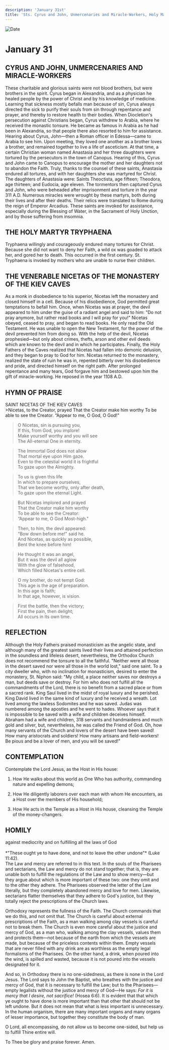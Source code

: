 ```yaml
---
description: 'January 31st'
title: 'Sts. Cyrus and John, Unmercenaries and Miracle-Workers, Holy Martyr Tryphaena, Veneable Nicetas of the Kiev Caves'
---
```


<CustomPaginator />
<RunningHead />

<Image src="/title-imprint.png" height={68} width={50} alt="Date" className="title-imprint"/>

# <div id="date">January <Image className="four-dot" src="/four-dot.png" height={15} width={15} alt="" />31</div>

## CYRUS AND JOHN, UNMERCENARIES AND MIRACLE-WORKERS

These charitable and glorious saints were not blood brothers, but were brothers in the spirit. Cyrus began in Alexandria, and as a physician he healed people by the power of Christ and by his knowledge of medicine. Learning that sickness mostly befalls man because of sin, Cyrus always directed the sick to purify their souls from sin through repentance and prayer, and thereby to restore health to their bodies. When Diocletion's persecution against Christians began, Cyrus withdrew to Arabia, where he received the monastic tonsure. He became as famous in Arabia as he had been in Alexandria, so that people there also resorted to him for assistance. Hearing about Cyrus, John—then a Roman officer in Edessa—came to Arabia to see him. Upon meeting, they loved one another as a brother loves a brother, and remained together to live a life of asceticism. At that time, a certain Christian woman named Anastasia and her three daughters were tortured by the persecutors in the town of Canopus. Hearing of this, Cyrus and John came to Canopus to encourage the mother and her daughters not to abandon the Faith. Truly, thanks to the counsel of these saints, Anastasia endured all tortures, and with her daughters she was martyred for Christ. The daughters of Anastasia were: Saints Theoctista, age fifteen; Theodora, age thirteen; and Eudocia, age eleven. The tormentors then captured Cyrus and John, who were beheaded after imprisonment and torture in the year 311 A.D. Numerous miracles were wrought by these martyrs, both during their lives and after their deaths. Their relics were translated to Rome during the reign of Emperor Arcadius. These saints are invoked for assistance, especially during the Blessing of Water, in the Sacrament of Holy Unction, and by those suffering from insomnia.

## THE HOLY MARTYR TRYPHAENA

Tryphaena willingly and courageously endured many tortures for Christ. Because she did not want to deny her Faith, a wild ox was goaded to attack her, and gored her to death. This occurred in the first century. St. Tryphaena is invoked by mothers who are unable to nurse their children.

## THE VENERABLE NICETAS OF THE MONASTERY OF THE KIEV CAVES

As a monk in disobedience to his superior, Nicetas left the monastery and closed himself in a cell. Because of his disobedience, God permitted great temptations to befall him. Once, when Nicetas was at prayer, the devil appeared to him under the guise of a radiant angel and said to him: "Do not pray anymore, but rather read books and I will pray for you!" Nicetas obeyed, ceased to pray, and began to read books. He only read the Old Testament. He was unable to open the New Testament, for the power of the devil prevented him from doing so. With the help of the devil, Nicetas prophesied—but only about crimes, thefts, arson and other evil deeds which are known to the devil and in which he participates. Finally, the Holy Fathers of the Caves realized that Nicetas had fallen into demonic delusion, and they began to pray to God for him. Nicetas returned to the monastery, realized the state of ruin he was in, repented bitterly over his disobedience and pride, and directed himself on the right path. After prolonged repentance and many tears, God forgave him and bestowed upon him the gift of miracle-working. He reposed in the year 1108 A.D.


## HYMN OF PRAISE
<div style={{textAlign:'center', color:'crimson', fontWeight:'bold'}}>
SAINT NICETAS OF THE KIEV CAVES
</div>
>Nicetas, to the Creator, prayed  
That the Creator make him worthy  
To be able to see the Creator.  
“Appear to me, O God, O God!"  

>O Nicetas, sin is pursuing you,  
If this, from God, you implore!  
Make yourself worthy and you will see  
The All-eternal One in eternity.  

>The Immortal God does not allow  
That mortal eye upon Him gaze.  
Even to the celestial world it is frightful  
To gaze upon the Almighty.  

>To us is given this life  
In which to prepare ourselves,  
That we become worthy, only after death,  
To gaze upon the eternal Light.  

>But Nicetas implored and prayed  
That the Creator make him worthy  
To be able to see the Creator:  
“Appear to me, O God Most-high."  

>Then, to him, the devil appeared:  
“Bow down before me!" said he.  
And Nicetas, as quickly as possible,  
Bent the knee before him!  

>He thought it was an angel,  
But it was the devil all aglow  
With the glow of falsehood,  
Which filled Nicetas's entire cell.  

>O my brother, do not tempt God:  
This age is the age of preparation.  
In this age is faith;  
In that age, however, is vision.  

>First the battle, then the victory;  
First the pain, then delight;  
All occurs in its own time.  

## REFLECTION

Although the Holy Fathers praised monasticism as the angelic state, and although many of the greatest saints lived their lives and attained perfection in the soundless and lifeless desert, nevertheless, the Orthodox Church does not recommend the tonsure to all the faithful. "Neither were all those in the desert saved nor were all those in the world lost," said one saint. To a city dweller who, with no inclination for monasticism, desired to enter the monastery, St. Niphon said: "My child, a place neither saves nor destroys a man, but deeds save or destroy. For him who does not fulfill all the commandments of the Lord, there is no benefit from a sacred place or from a sacred rank. King Saul lived in the midst of royal luxury and he perished. King David lived in the same kind of luxury and he received a wreath. Lot lived among the lawless Sodomites and he was saved. Judas was numbered among the apostles and he went to hades. Whoever says that it is impossible to be saved with a wife and children deceives himself. Abraham had a wife and children, 318 servants and handmaidens and much gold and silver, but, nevertheless, he was called the Friend of God. Oh, how many servants of the Church and lovers of the desert have been saved! How many aristocrats and soldiers! How many artisans and field-workers! Be pious and be a lover of men, and you will be saved!"

## CONTEMPLATION

Contemplate the Lord Jesus, as the Host in His house:

1. How He walks about this world as One Who has authority, commanding nature and expelling demons;

2. How He diligently laborers over each man with whom He encounters, as a Host over the members of His household;

3. How He acts in the Temple as a Host in His house, cleansing the Temple of the money-changers.


## HOMILY
<div style={{textAlign:'center', color:'crimson', fontWeight:'bold'}}>
against mediocrity and on fulfilling all the laws of God
</div><br /><div style={{textAlign:'right'}}>
*"These ought ye to have done, and not to leave the other undone"* (Luke 11:42).
</div>
The Law and mercy are referred to in this text. In the souls of the Pharisees and sectarians, the Law and mercy do not stand together; that is, they are unable both to fulfill the regulations of the Law and to show mercy—but they argue about which is more important of these two: one they omit and to the other they adhere. The Pharisees observed the letter of the Law literally, but they completely abandoned mercy and love for men. Likewise, sectarians flatter themselves that they adhere to God's justice, but they totally reject the prescriptions of the Church laws.

Orthodoxy represents the fullness of the Faith. The Church commands that we do this, and not omit that. The Church is careful about external prescriptions of the Faith, as a man walking among clay vessels is careful not to break them. The Church is even more careful about the justice and mercy of God, as a man who, walking among the clay vessels, values them and protects them—not because of the earth from which the vessels are made, but because of the priceless contents within them. Empty vessels that are never filled with any drink are as worthless as the empty legal formalisms of the Pharisees. On the other hand, a drink, when poured into the wind, is spilled and wasted, because it is not poured into the vessels designated for it.

And so, in Orthodoxy there is no one-sidedness, as there is none in the Lord Jesus. The Lord says to John the Baptist, who breathes with the justice and mercy of God, that it is necessary to fulfill the Law; but to the Pharisees—empty legalists without the justice and mercy of God—He says: *For it is mercy that I desire, not sacrifice!* (Hosea 6:6). It is evident that that which ye ought to have done is more important than that other that should not be left undone. But it does not mean that what is less important is unnecessary. In the human organism, there are many important organs and many organs of lesser importance, but together they constitute the body of man.

O Lord, all encompassing, do not allow us to become one-sided, but help us to fulfill Thine entire will.

To Thee be glory and praise forever. Amen.
